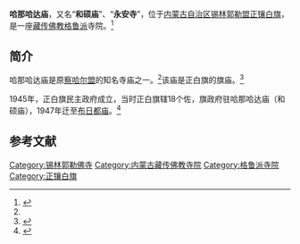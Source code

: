 {{Infobox Tibetan Buddhist monastery
|name =哈那哈达庙
|image = 
|image size = 250px
|alt = 
|caption = 
|t=
|w=
|to = 
|ipa={{IPA|}}
|z=
|thdl=
|e=
|tc=哈那哈達廟
|s=哈那哈达庙
|p=
|m=
|k=
|pushpin_map = 
|latd =  | latm =  | lats =  | latNS = 
|longd=  | longm= | longs =| longEW = 
|iso_region = 
|map_caption = 
|mapsize = 
|location_country = 中国
|location = {{CHN}}[[内蒙古自治区|内蒙古自治区]][[锡林郭勒盟|锡林郭勒盟]][[正镶白旗|正镶白旗]]
|coordinates_display =
|founded_by = 
|date_founded =
|date_renovated =
|sect = [[格鲁派|格鲁派]]
|mather =
|children =
|dedicated_to = 
|tulku =
|head_lama = 
|head_mgh =
|no._of_monks = 
|architecture = 
|festivals =
|footnotes = 
}}

'''哈那哈达庙'''，又名“'''和硕庙'''”、“'''永安寺'''”，位于[[内蒙古自治区|内蒙古自治区]][[锡林郭勒盟|锡林郭勒盟]][[正镶白旗|正镶白旗]]，是一座[[藏传佛教|藏传佛教]][[格鲁派|格鲁派]]寺院。<ref name=xilinribao>{{Cite web |url=http://www.xlglrbw.com/wenshi/2012-05/31/content_3540.htm |title=浅述喇嘛庙宇在锡盟革命斗争中的重要作用，锡林郭勒日报网，2012-05-31 |accessdate=2013-07-22 |archive-date=2014-05-03 |archive-url=https://web.archive.org/web/20140503183503/http://www.xlglrbw.com/wenshi/2012-05/31/content_3540.htm |dead-url=no }}</ref>

==简介==
哈那哈达庙是原[[察哈尔盟|察哈尔盟]]的知名寺庙之一。<ref name=xilinribao/>该庙是正白旗的旗庙。<ref>{{Cite web |url=http://www.wlcbnews.com/News/NewsInfo.aspx?NewsID=235 |title=察哈尔地区的喇嘛寺院及庙堂文化，乌兰察布新闻网，2006-9-13 |accessdate=2013-07-22 |archive-date=2013-07-20 |archive-url=https://archive.is/20130720163051/http://www.wlcbnews.com/News/NewsInfo.aspx?NewsID=235 |dead-url=yes }}</ref>

1945年，正白旗民主政府成立，当时正白旗辖18个佐，旗政府驻哈那哈达庙（和硕庙），1947年迁至[[布日都庙|布日都庙]]。<ref>{{Cite web |url=http://www.flagnet.net/html/test/shehui/2009/1121/1381.html |title=2009年白旗社会实践总结报告，内蒙古大学团学工作，2009-11-21 |accessdate=2013-07-22 |archive-date=2013-07-20 |archive-url=https://archive.is/20130720164423/http://www.flagnet.net/html/test/shehui/2009/1121/1381.html |dead-url=no }}</ref>

==参考文献==
{{reflist}}

[[Category:锡林郭勒佛寺|Category:锡林郭勒佛寺]] 
[[Category:内蒙古藏传佛教寺院|Category:内蒙古藏传佛教寺院]]
[[Category:格鲁派寺院|Category:格鲁派寺院]]
[[Category:正镶白旗|Category:正镶白旗]]